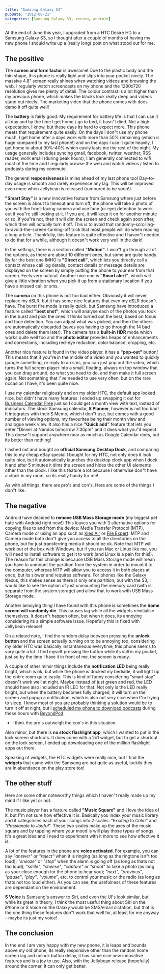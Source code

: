 ```yaml
---
title: "Samsung Galaxy S3"
pubDate: "2012-08-21"
categories: [Samsung Galaxy S3, review, android]
---
```


At the end of June this year, I upgraded from a HTC Desire HD to a Samsung
Galaxy S3, so I thought after a couple of months of having my new phone I should
write up a (really long) post on what stood out for me.

## The positive

The **screen and form factor** is awesome! Due to the plastic body and the thin
shape, this phone is really light and slips into your pocket nicely. The massive
4.8" screen really shines when watching videos and browsing the web. I regularly
watch screencasts on my phone and the 1280x720 resolution gives me plenty of
detail. The colour contrast is a lot higher than my previous phone, which makes
the blacks look really deep and videos stand out nicely. The marketing video
that the phone comes with does demo it off quite well!

The **battery** is fairly good. My requirement for battery life is that I can
use it all day and by the time I get home / go to bed, it hasn"t died. Not a
high expectation, I know, but these days its hard to expect more. This phone
meets that requirement quite easily. On the days I don"t use my phone much, I
get home after a days work with more than 50% remaining (which is huge compared
to my last phone!) and on the days I use it quite heavily, I get home to about
30%-40% which easily lasts me the rest of the night. My usage generally includes
syncing gmail, facebook, twitter, weather, RSS reader, work email (during peak
hours), I am generally connected to wifi most of the time and I regularly browse
the web and watch videos / listen to podcasts during my commute.

The general **responsiveness** is miles ahead of my last phone too! Day-to-day
usage is smooth and rarely experience any lag. This will be improved even more
when Jellybean is released (rumoured to be soon!).

**"Smart Stay"** is a new innovative feature from Samsung where just before the
screen is about to timeout and turn off, the phone will take a photo of you with
the front-facing camera and use face (or eye) detection to work out if you"re
still looking at it. If you are, it will keep it on for another minute or so, if
you"re not, then it will dim the screen and check again soon after, which then
will actually turn it off. This is to avoid that
randomly-scrolling-to-avoid-the-screen-turning-off trick that most people will
do when reading a long article. Thankfully, this feature is quite effective and
I haven"t needed to do that for a while, although it doesn"t work very well in
the dark!

In the settings, there is a section called **"Motion"**. I won"t go through all
of the options, as there are about 10 different ones, but some are quite handy.
By far the best one IMHO is **"Direct call"**, which lets you directly call a
contact whose call log details, contact details or message details are displayed
on the screen by simply putting the phone to your ear from that screen. Feels
very natural. Another nice one is **"Smart alert"**, which will give a little
vibration when you pick it up from a stationary location if you have a missed
call or sms.

The **camera** on this phone is not too bad either. Obviously it will never
replace my dSLR, but it has some nice features that even my dSLR doesn"t have.
The burst fire mode is really quick, but Samsung have introduced a feature
called **"best shot"**, which will analyse each of the photos you took in the
burst and pick the ones it thinks turned out the best, based on focus and face
detection. You can adjust what was picked, and then the others are automatically
discarded (saves you having to go through the 14 bad ones and delete them
later). The camera has a **built-in HDR** mode which works quite well too and
the **photo editor** provides heaps of enhancements and corrections, including
red-eye reduction, color balance, cropping, etc.

Another nice feature is found in the video player, it has a **"pop-out"**
button! This means that if you"re in the middle of a video and you wanted to
quickly google something, or reply to an sms, you can just pop out the video,
which turns the full screen player into a small, floating, always on top window
that you can drag around, do what you need to do, and then make it full screen
again. Not something that I"ve needed to use very often, but on the rare
occasion I have, it's been quite nice.

I use my calendar religiously and on my older HTC, the default app looked nice,
but didn"t have many features. I ended up swapping it out for [Business Calendar
Free](https://play.google.com/store/apps/details?id=netgenius.bizcal&hl=en) just
so I could get a month view with text, instead of indicators. The stock Samsung
calendar, **S Planner**, however is not too bad! It integrates with their S
Memo, which I don"t use, but comes with a good number of viewing options, my
favourites being their month view and analogue week view. It also has a nice
**"Quick add"** feature that lets you enter "Dinner at Nandos tomorrow 7:30pm"
and it does what you"d expect. This doesn"t support anywhere near as much as
Google Calendar does, but its better than nothing!

I lashed out and bought an **official Samsung Desktop Dock**, and comparing this
to my cheap eBay special I bought for my HTC, not only does it look quite nice,
but it automatically launches the desktop clock app when I dock it and after 5
minutes it dims the screen and hides the other UI elements other than the clock.
I like this feature a lot because I otherwise don"t have a clock in my room, so
its really handy for me!

As with all things, there are pro's and con's. Here are some of the things I
don"t like.

## The negative

Android have decided to **remove USB Mass Storage mode** (my biggest pet hate
with Android right now!) This leaves you with 3 alternative options for copying
files to and from the device: Media Transfer Protocol (MTP), Camera mode or
using an app such as [Kies
Air](https://play.google.com/store/apps/details?id=com.samsung.swift.app.kiesair&hl=en)
or [File
Expert](https://play.google.com/store/apps/details?id=xcxin.filexpert&feature=search_result#?t=W251bGwsMSwxLDEsInhjeGluLmZpbGV4cGVydCJd).
MTP and Camera mode both don"t give you access to all the directories on the
phone, but for just transferring media it should be ok. Note that MTP will work
out of the box with Windows, but if you run Mac or Linux like me, you will need
to install software to get it to work (and Linux is a pain for this!). The
reason for this change is because USB Mass Storage mode will mean you have to
unmount the partition from the system in order to mount it to the computer,
whereas MTP will allow you to access it in both places at once, but its slower
and requires software. For phones like the Galaxy Nexus, this makes sense as
there is only one partition, but with the S3, I would like to see the option of
just unmounting the memory card (with is separate from the system storage) and
allow that to work with USB Mass Storage mode.

Another annoying thing I have found with this phone is sometimes the **home
screen will randomly die**. This causes lag while all the widgets reinitialise
themselves. It doesn"t happen often, but when it does, its annoying considering
its a simple software issue. Hopefully this is fixed with Jellybean release!

On a related note, I find the random delay between pressing the **unlock
button** and the screen actually turning on to be annoying too, considering my
older HTC was basically instantaneous everytime, this phone seems to vary quite
a lot. I find myself pressing the button while its still in my pocket, just so
by the time I have it in front of me, the screen is ready.

A couple of other minor things include the **notification LED** being really
bright, which is ok, but while the phone is docked my bedside, it will light up
the entire room quite easily. This is kind of funny considering "smart stay"
doesn"t work well at night. Maybe instead of just green and red, the LED should
have also included an IR LED for that. Not only is the LED really bright, but
when the battery becomes fully charged, it will turn on the screen and popup a
notification, which is also not very nice when I"m trying to sleep. I know most
of you are probably thinking a solution would be to turn it off at night, but I
[scheduled my phone to download
podcasts](https://blog.stevenocchipinti.com/posts/2012-03-04-xkcd-beyondpod/) during
these hours with
[BeyondPod](https://play.google.com/store/apps/details?id=mobi.beyondpod&hl=en)

- I think the pro's outweigh the con's in this situation.

Also minor, but there is **no stock flashlight app**, which I wanted to put in
the lock screen shortcuts. It does come with a 2x1 widget, but to get a shortcut
on the lock screen, I ended up downloading one of the million flashlight apps
out there.

Speaking of widgets, the HTC widgets were really nice, but I find the
**widgets** that came with the Samsung are not quite as useful, luckily they are
in abundance on the play store too!

## The other stuff

Here are some other noteworthy things which I haven"t really made up my mind if
I like yet or not.

The music player has a feature called **"Music Square"** and I love the idea of
it, but I"m not sure how effective it is. Basically you index your music library
and it categorises each of your songs into 2 scales: _"Exciting_ to _Calm"_ and
_"Passionate_ to _Joyful_". These two scales make up the axes of the music
square and by tapping where your mood is will play those types of songs. It's a
great idea and I need to experiment with it more to see how effective it is.

A lot of the features in the phone are **voice activated**. For example, you can
say _"answer"_ or _"reject"_ when it is ringing (as long as the ringtone isn"t
too loud); _"snooze"_ or _"stop"_ when the alarm is going off (as long as thats
not too loud); _"smile"_, _"cheese"_, _"capture"_ or _"shoot"_ to take a photo
(as long as your close enough for the phone to hear you); _"next"_,
_"previous"_, _"pause"_, _"play"_, _"volume"_, etc. to control your music or the
radio (as long as thats not too loud either). As you can see, the usefulness of
these features are dependant on the environment.

**S Voice** is Samsung's answer to Siri, and even the UI's look similar, but
while its great in theory, I think the most useful thing about Siri on the
iPhone or S Voice on the Galaxy would be SMS/email dictation, but that is the
one thing these features don"t work that well for, at least for me anyway -
maybe its just my voice!

## The conclusion

In the end I am very happy with my new phone, it is leaps and bounds above my
old phone, its really responsive other than the random home screen lag and
unlock button delay, it has some nice new innovative features and is a joy to
use. Also, with the Jellybean release (hopefully) around the corner, it can
only get better.
